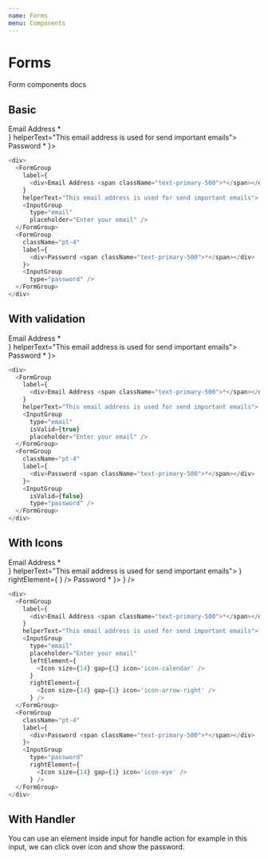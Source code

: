 ```yaml
---
name: Forms
menu: Components
---
```


# Forms
Form components docs

## Basic
<div>
  <FormGroup
    label={
      <div>Email Address <span className="text-primary-500">*</span></div>
    }
    helperText="This email address is used for send important emails">
    <InputGroup
      type="email"
      placeholder="Enter your email" />
  </FormGroup>
  <FormGroup
    className="pt-4"
    label={
      <div>Password <span className="text-primary-500">*</span></div>
    }>
    <InputGroup
      type="password" />
  </FormGroup>
</div>

```js
<div>
  <FormGroup
    label={
      <div>Email Address <span className="text-primary-500">*</span></div>
    }
    helperText="This email address is used for send important emails">
    <InputGroup
      type="email"
      placeholder="Enter your email" />
  </FormGroup>
  <FormGroup
    className="pt-4"
    label={
      <div>Password <span className="text-primary-500">*</span></div>
    }>
    <InputGroup
      type="password" />
  </FormGroup>
</div>
```

## With validation
<div>
  <FormGroup
    label={
      <div>Email Address <span className="text-primary-500">*</span></div>
    }
    helperText="This email address is used for send important emails">
    <InputGroup
      type="email"
      isValid={true}
      placeholder="Enter your email" />
  </FormGroup>
  <FormGroup
    className="pt-4"
    label={
      <div>Password <span className="text-primary-500">*</span></div>
    }>
    <InputGroup
      isValid={false}
      type="password" />
  </FormGroup>
</div>

```js
<div>
  <FormGroup
    label={
      <div>Email Address <span className="text-primary-500">*</span></div>
    }
    helperText="This email address is used for send important emails">
    <InputGroup
      type="email"
      isValid={true}
      placeholder="Enter your email" />
  </FormGroup>
  <FormGroup
    className="pt-4"
    label={
      <div>Password <span className="text-primary-500">*</span></div>
    }>
    <InputGroup
      isValid={false}
      type="password" />
  </FormGroup>
</div>
```

## With Icons
<div>
  <FormGroup
    label={
      <div>Email Address <span className="text-primary-500">*</span></div>
    }
    helperText="This email address is used for send important emails">
    <InputGroup
      type="email"
      placeholder="Enter your email"
      leftElement={
        <Icon size={16} icon='icon-calendar' />
      }
      rightElement={
        <Icon size={14} gap={1} icon='icon-arrow-right' />
      } />
  </FormGroup>
  <FormGroup
    className="pt-4"
    label={
      <div>Password <span className="text-primary-500">*</span></div>
    }>
    <InputGroup
      type="password"
      rightElement={
        <Icon size={14} gap={1} icon='icon-eye' />
      } />
  </FormGroup>
</div>

```js
<div>
  <FormGroup
    label={
      <div>Email Address <span className="text-primary-500">*</span></div>
    }
    helperText="This email address is used for send important emails">
    <InputGroup
      type="email"
      placeholder="Enter your email"
      leftElement={
        <Icon size={14} gap={1} icon='icon-calendar' />
      }
      rightElement={
        <Icon size={14} gap={1} icon='icon-arrow-right' />
      } />
  </FormGroup>
  <FormGroup
    className="pt-4"
    label={
      <div>Password <span className="text-primary-500">*</span></div>
    }>
    <InputGroup
      type="password"
      rightElement={
        <Icon size={14} gap={1} icon='icon-eye' />
      } />
  </FormGroup>
</div>
```

## With Handler
You can use an element inside input for handle action for example in this input, we can click over icon and show the password.

<div>
  <InputGroupHandlerExample />
</div>